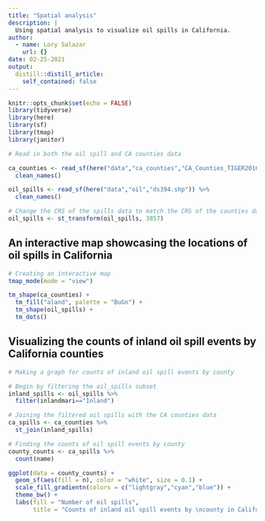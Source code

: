 ```yaml
---
title: "Spatial analysis"
description: |
  Using spatial analysis to visualize oil spills in California.
author:
  - name: Lory Salazar
    url: {}
date: 02-25-2021
output:
  distill::distill_article:
    self_contained: false
---
```



```r
knitr::opts_chunk$set(echo = FALSE)
library(tidyverse)
library(here)
library(sf)
library(tmap)
library(janitor)
```

```r
# Read in both the oil spill and CA counties data

ca_counties <- read_sf(here("data","ca_counties","CA_Counties_TIGER2016.shp")) %>% 
  clean_names()

oil_spills <- read_sf(here("data","oil","ds394.shp")) %>% 
  clean_names()

# Change the CRS of the spills data to match the CRS of the counties data
oil_spills <- st_transform(oil_spills, 3857)

```

## An interactive map showcasing the locations of oil spills in California

```r
# Creating an interactive map
tmap_mode(mode = "view")

tm_shape(ca_counties) +
  tm_fill("aland", palette = "BuGn") +
  tm_shape(oil_spills) +
  tm_dots()
```

## Visualizing the counts of inland oil spill events by California counties 
```r
# Making a graph for counts of inland oil spill events by county

# Begin by filtering the oil_spills subset 
inland_spills <- oil_spills %>% 
  filter(inlandmari=="Inland")

# Joining the filtered oil spills with the CA counties data
ca_spills <- ca_counties %>% 
  st_join(inland_spills)

# Finding the counts of oil spill events by county
county_counts <- ca_spills %>% 
  count(name)

ggplot(data = county_counts) +
  geom_sf(aes(fill = n), color = "white", size = 0.1) +
  scale_fill_gradientn(colors = c("lightgray","cyan","blue")) +
  theme_bw() +
  labs(fill = "Number of oil spills",
       title = "Counts of inland oil spill events by \ncounty in California (2008)")

```




